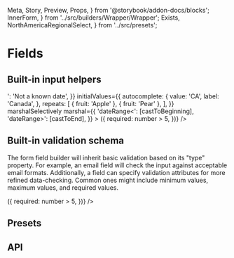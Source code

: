   Meta,
  Story,
  Preview,
  Props,
} from '@storybook/addon-docs/blocks';
  InnerForm,
} from '../src/builders/Wrapper/Wrapper';
  Exists,
  NorthAmericaRegionalSelect,
} from '../src/presets';

<Meta title="Forms/Field" component={Field} />

# Fields

## Built-in input helpers

<Preview>
  <Story name="Types">
    <Provider>
      <Container>
        <Form
          debug
          unwind={[['repeats', 3]]}
          initialErrors={{
            'dateRange>': 'Not a known date',
          }}
          initialValues={{
            autocomplete: {
              value: 'CA',
              label: 'Canada',
            },
            repeats: [
              { fruit: 'Apple' },
              { fruit: 'Pear' },
            ],
          }}
          marshalSelectively
          marshal={{
            'dateRange<': [castToBeginning],
            'dateRange>': [castToEnd],
          }}
        >
          <Field name="email" type="email" />
          <Field name="password" type="password" />
          <Field name="tel" type="tel" />
          <Field name="postal" type="postal" />
          <Field name="range" type="range" />
          <Field
            name="scale"
            type="scale"
            step={1}
            min={0}
            max={5}
          />
          <Exists name="group" />
          <Field
            name="autocomplete"
            type="autocomplete"
            options={countries}
          />
          <Field
            name="freeSolo"
            type="autocomplete"
            options={countries}
            freeSolo
          />
          <Field
            name="chips"
            type="chips"
            options={countries}
          />
          <Field
            name="multiselect"
            type="multiselect"
            options={countries}
            xl={6}
            lg={6}
            md={6}
          />
          <Field
            name="number"
            type="number"
            min="1"
            max="10"
            positive
            helper="Between 1 and 10"
          />
          <Field name="po" type="file" />
          <Field name="time" type="time" />
          <Field name="date" type="date" />
          <Field name="dateRange" type="dateRange" />
          <Field name="checkbox" type="checkbox" />
          <Field name="checkbox" type="checkbox" />
          <Field name="checkbox" type="checkbox" />
          <Field
            name="switch"
            type="checkbox"
            variant="switch"
          />
          <Field
            name="dynamic"
            label="Dynamic (via override)"
            type="string"
            helper="Becomes required if number is greater than 5"
            override={({ values: { number } }) => ({
              required: number > 5,
            })}
          />
          <Repeater group="repeats">
            <Field name="fruit" type="text" />
          </Repeater>
        </Form>
      </Container>
    </Provider>
  </Story>
</Preview>

## Built-in validation schema

The form field builder will inherit basic validation based
on its "type" property. For example, an email field will
check the input against acceptable email formats.
Additionally, a field can specify validation attributes for
more refined data-checking. Common ones might include
minimum values, maximum values, and required values.

<Preview>
  <Story name="Validation">
    <Form debug>
      <Field name="email" type="email" />
      <Field name="tel" type="tel" />
      <Field name="postal" type="postal" />
      <Field name="required" type="text" required />
      <Field
        name="date"
        type="date"
        min={moment().toDate()}
        helper="Must be future-looking"
        required
      />
      <Field name="time" type="time" required />
      <Field
        name="multitext"
        type="multitext"
        of="email"
        helper="Each input must be an email"
      />
      <Field
        name="number"
        type="number"
        min="1"
        max="10"
        positive
        helper="Between 1 and 10"
      />
      <Field
        name="dynamic"
        type="string"
        helper="Becomes required if number is greater than 5"
        override={({ values: { number } }) => ({
          required: number > 5,
        })}
      />
    </Form>
  </Story>
</Preview>

## Presets

<Preview>
  <Story name="Presets">
    <Provider>
      <Form debug>
        <Field name="postal" type="postal" />
        <NorthAmericaRegionalSelect />
      </Form>
    </Provider>
  </Story>
</Preview>

## API

<Props of={Field} />
